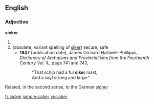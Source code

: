 ==English==
===Adjective===
'''sicker'''
# {{comparative of|[[sick]]}}
# (obsolete; variant spelling of [[siker]]) secure, safe
#* '''1847''' (publication date), James Orchard Halliwell-Phillipps, ''Dictionary of Archaisms and Provincialisms from the Fourteenth Century Vol. II.'', page 741 and 743,
#*: "That schip had a ful '''siker''' mast,
#*: And a sayl strong and large."

Related, in the second sense, to the German [[sicher]]

[[fr:sicker]]
[[simple:sicker]]
[[vi:sicker]]